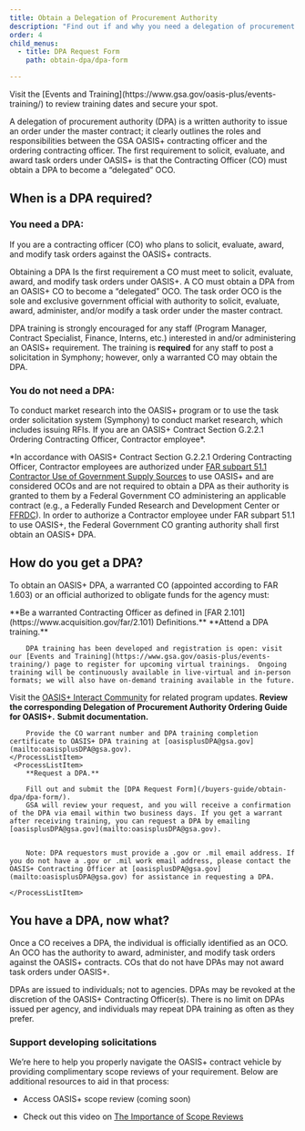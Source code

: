 ```yaml
---
title: Obtain a Delegation of Procurement Authority
description: "Find out if and why you need a delegation of procurement authority (DPA), how to get one, and stay updated on DPA training."
order: 4
child_menus:
  - title: DPA Request Form
    path: obtain-dpa/dpa-form

---
```


<Alert heading="OASIS+ DPA training registration is now open.">
  Visit the [Events and Training](https://www.gsa.gov/oasis-plus/events-training/) to review training dates and secure your spot.
</Alert>

A delegation of procurement authority (DPA) is a written authority to issue an order under the master contract; it clearly outlines the roles and responsibilities between the GSA OASIS+ contracting officer and the ordering contracting officer. The first requirement to solicit, evaluate, and award task orders under OASIS+ is that the Contracting Officer (CO) must obtain a DPA to become a “delegated” OCO.


## When is a DPA required?

### You need a DPA:

<IconList>
  <CheckListItem icon="check_circle" color="text-green">
    If you are a contracting officer (CO) who plans to solicit, evaluate, award, and
    modify task orders against the OASIS+ contracts.
  </CheckListItem>
</IconList>

Obtaining a DPA Is the first requirement a CO must meet to solicit, evaluate, award, and modify task orders under OASIS+. A CO must obtain a DPA from an OASIS+ CO to become a “delegated” OCO. The task order OCO is the sole and exclusive government official with authority to solicit, evaluate, award, administer, and/or modify a task order under the master contract.

DPA training is strongly encouraged for any staff (Program Manager, Contract Specialist, Finance, Interns, etc.) interested in and/or administering an OASIS+ requirement. The training is **required** for any staff to post a solicitation in Symphony; however, only a warranted CO may obtain the DPA.

### You do not need a DPA:

<IconList>
  <CheckListItem icon="cancel" color="text-red">
    To conduct market research into the OASIS+ program or to use the task order
    solicitation system (Symphony) to conduct market research, which includes issuing RFIs.
  </CheckListItem>
  <CheckListItem icon="cancel" color="text-red">
    If you are an OASIS+ Contract Section G.2.2.1 Ordering Contracting Officer,
    Contractor employee*.
  </CheckListItem>
</IconList>

*In accordance with OASIS+ Contract Section G.2.2.1 Ordering Contracting Officer, Contractor employees are authorized under [FAR subpart 51.1 Contractor Use of Government Supply Sources](https://www.acquisition.gov/far/subpart-51.1) to use OASIS+ and are considered OCOs and are not required to obtain a DPA as their authority is granted to them by a Federal Government CO administering an applicable contract (e.g., a Federally Funded Research and Development Center or [FFRDC](https://www.nsf.gov/statistics/ffrdclist/)). In order to authorize a Contractor employee under FAR subpart 51.1 to use OASIS+, the Federal Government CO granting authority shall first obtain an OASIS+ DPA.
## How do you get a DPA?
To obtain an OASIS+ DPA, a warranted CO (appointed according to FAR 1.603) or an official authorized to obligate funds for the agency must:

<ProcessList>
    <ProcessListItem>
        **Be a warranted Contracting Officer as defined in [FAR 2.101](https://www.acquisition.gov/far/2.101) Definitions.**
    </ProcessListItem>
    <ProcessListItem>
        **Attend a DPA training.**

        DPA training has been developed and registration is open: visit our [Events and Training](https://www.gsa.gov/oasis-plus/events-training/) page to register for upcoming virtual trainings.  Ongoing training will be continuously available in live-virtual and in-person formats; we will also have on-demand training available in the future. 

Visit the [OASIS+ Interact Community](https://buy.gsa.gov/interact/community/196/activity-feed) for related program updates.
    </ProcessListItem>
    <ProcessListItem>
        **Review the corresponding Delegation of Procurement Authority Ordering Guide for OASIS+.**
    </ProcessListItem>
    <ProcessListItem>
        **Submit documentation.**

        Provide the CO warrant number and DPA training completion certificate to OASIS+ DPA training at [oasisplusDPA@gsa.gov](mailto:oasisplusDPA@gsa.gov).
    </ProcessListItem>
     <ProcessListItem>
        **Request a DPA.**
        
        Fill out and submit the [DPA Request Form](/buyers-guide/obtain-dpa/dpa-form/). 
        GSA will review your request, and you will receive a confirmation of the DPA via email within two business days. If you get a warrant after receiving training, you can request a DPA by emailing [oasisplusDPA@gsa.gov](mailto:oasisplusDPA@gsa.gov).
        

        Note: DPA requestors must provide a .gov or .mil email address. If you do not have a .gov or .mil work email address, please contact the OASIS+ Contracting Officer at [oasisplusDPA@gsa.gov](mailto:oasisplusDPA@gsa.gov) for assistance in requesting a DPA.

    </ProcessListItem>
</ProcessList>

## You have a DPA, now what?
Once a CO receives a DPA, the individual is officially identified as an OCO. An OCO has the authority to award, administer, and modify task orders against the OASIS+ contracts. COs that do not have DPAs may not award task orders under OASIS+.

DPAs are issued to individuals; not to agencies. DPAs may be revoked at the discretion of the OASIS+ Contracting Officer(s). There is no limit on DPAs issued per agency, and individuals may repeat DPA training as often as they prefer. 

### Support developing solicitations

We’re here to help you properly navigate the OASIS+ contract vehicle by providing complimentary scope reviews of your requirement. Below are additional resources to aid in that process:

- Access OASIS+ scope review (coming soon)

- Check out this video on [The Importance of Scope Reviews](https://www.youtube.com/watch?v=HU1qJNtdi3Y)
